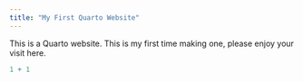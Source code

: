 ```yaml
---
title: "My First Quarto Website"
---
```


This is a Quarto website. This is my first time making one, please enjoy your visit here.

```r
1 + 1
```
